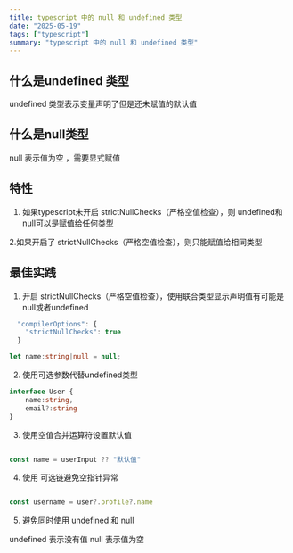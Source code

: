 ```yaml
---
title: typescript 中的 null 和 undefined 类型
date: "2025-05-19"
tags: ["typescript"]
summary: "typescript 中的 null 和 undefined 类型"
---
```




## 什么是undefined 类型
undefined 类型表示变量声明了但是还未赋值的默认值


## 什么是null类型
null 表示值为空 ，需要显式赋值

## 特性

1. 如果typescript未开启 strictNullChecks（严格空值检查），则
undefined和null可以是赋值给任何类型

2.如果开启了 strictNullChecks（严格空值检查），则只能赋值给相同类型

## 最佳实践
1. 开启 strictNullChecks（严格空值检查），使用联合类型显示声明值有可能是null或者undefined
```typescript
  "compilerOptions": {
    "strictNullChecks": true
  }
```
```typescript
let name:string|null = null;

```

2. 使用可选参数代替undefined类型
```typescript
interface User {
    name:string,
    email?:string
}
```


3. 使用空值合并运算符设置默认值

```typescript  

const name = userInput ?? "默认值"

```

4. 使用 可选链避免空指针异常

```typescript

const username = user?.profile?.name

```
5. 避免同时使用 undefined 和 null

undefined 表示没有值
null 表示值为空


